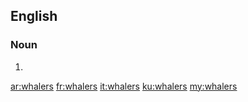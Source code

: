 ==English==

===Noun===
{{head|en}}

# {{plural of|whaler}}

[[ar:whalers]]
[[fr:whalers]]
[[it:whalers]]
[[ku:whalers]]
[[my:whalers]]